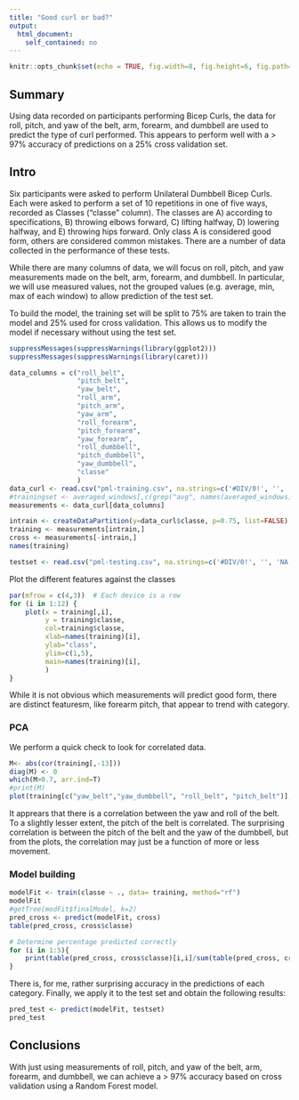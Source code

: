 ```yaml
---
title: "Good curl or bad?"
output: 
  html_document: 
    self_contained: no
---
```


```r
knitr::opts_chunk$set(echo = TRUE, fig.width=8, fig.height=6, fig.path='Figs/', warning=FALSE, message=FALSE)
```

## Summary
Using data recorded on participants performing Bicep Curls, the data for roll, pitch, and yaw of the belt, arm, forearm, and dumbbell are used to predict the type of curl performed. This appears to perform well with a > 97% accuracy of predictions on a 25% cross validation set.

## Intro
Six participants were asked to perform Unilateral Dumbbell Bicep Curls.  Each were asked to perform a set of 10 repetitions in one of five ways, recorded as Classes ("classe" column).  The classes are A) according to specifications, B) throwing elbows forward, C) lifting halfway, D) lowering halfway, and E) throwing hips forward.  Only class A is considered good form, others are considered common mistakes. There are a number of data collected in the performance of these tests.  

While there are many columns of data, we will focus on roll, pitch, and yaw measurements made on the belt, arm, forearm, and dumbbell.  In particular, we will use measured values, not the grouped values (e.g. average, min, max of each window) to allow prediction of the test set.

To build the model, the training set will be split to 75% are taken to train the model and 25% used for cross validation.  This allows us to modify the model if necessary without using the test set.


```r
suppressMessages(suppressWarnings(library(ggplot2)))
suppressMessages(suppressWarnings(library(caret)))

data_columns = c("roll_belt",
                 "pitch_belt",
                 "yaw_belt",
                 "roll_arm",
                 "pitch_arm",
                 "yaw_arm",
                 "roll_forearm",
                 "pitch_forearm",
                 "yaw_forearm",
                 "roll_dumbbell",
                 "pitch_dumbbell",
                 "yaw_dumbbell",
                 "classe"
                 )
data_curl <- read.csv("pml-training.csv", na.strings=c('#DIV/0!', '', 'NA'))
#trainingset <- averaged_windows[,c(grep("avg", names(averaged_windows)),160)]
measurements <- data_curl[data_columns] 

intrain <- createDataPartition(y=data_curl$classe, p=0.75, list=FALSE)
training <- measurements[intrain,]
cross <- measurements[-intrain,]
names(training)

testset <- read.csv("pml-testing.csv", na.strings=c('#DIV/0!', '', 'NA'))
```

Plot the different features against the classes
```r
par(mfrow = c(4,3))  # Each device is a row
for (i in 1:12) {
    plot(x = training[,i], 
         y = training$classe, 
         col=training$classe, 
         xlab=names(training)[i], 
         ylab="class",
         ylim=c(1,5),
         main=names(training)[i],
         )
}
```

While it is not obvious which measurements will predict good form, there are distinct featuresm, like forearm pitch, that appear to trend with category.

### PCA
We perform a quick check to look for correlated data.
```r
M<- abs(cor(training[,-13]))
diag(M) <- 0
which(M>0.7, arr.ind=T)
#print(M)
plot(training[c("yaw_belt","yaw_dumbbell", "roll_belt", "pitch_belt")], col=training$classe)
```
It apprears that there is a correlation between the yaw and roll of the belt.  To a slightly lesser extent, the pitch of the belt is correlated. The surprising correlation is between the pitch of the belt and the yaw of the dumbbell, but from the plots, the correlation may just be a function of more or less movement.

### Model building


```r
modelFit <- train(classe ~ ., data= training, method="rf")
modelFit 
#getTree(modFit$finalModel, k=2)
pred_cross <- predict(modelFit, cross)
table(pred_cross, cross$classe)

# Determine percentage predicted correctly
for (i in 1:5){
    print(table(pred_cross, cross$classe)[i,i]/sum(table(pred_cross, cross$classe)[,i]))
}
```
There is, for me, rather surprising accuracy in the predictions of each category.
Finally, we apply it to the test set and obtain the following results:
```r
pred_test <- predict(modelFit, testset)
pred_test
```

## Conclusions
With just using measurements of roll, pitch, and yaw of the belt, arm, forearm, and dumbbell, we can achieve a > 97% accuracy based on cross validation using a Random Forest model.

